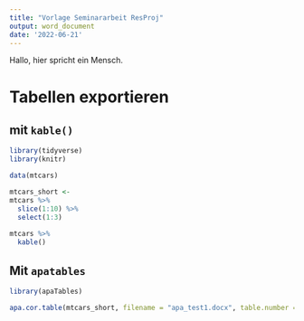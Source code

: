 ```yaml
---
title: "Vorlage Seminararbeit ResProj"
output: word_document
date: '2022-06-21'
---
```



Hallo, hier spricht ein Mensch.

# Tabellen exportieren


## mit `kable()`

```r
library(tidyverse)
library(knitr)
```


```r
data(mtcars)
```

```r
mtcars_short <- 
mtcars %>% 
  slice(1:10) %>% 
  select(1:3)
  
mtcars %>% 
  kable()
```


## Mit `apatables`


```r
library(apaTables)
```

```r
apa.cor.table(mtcars_short, filename = "apa_test1.docx", table.number = 1)
```


